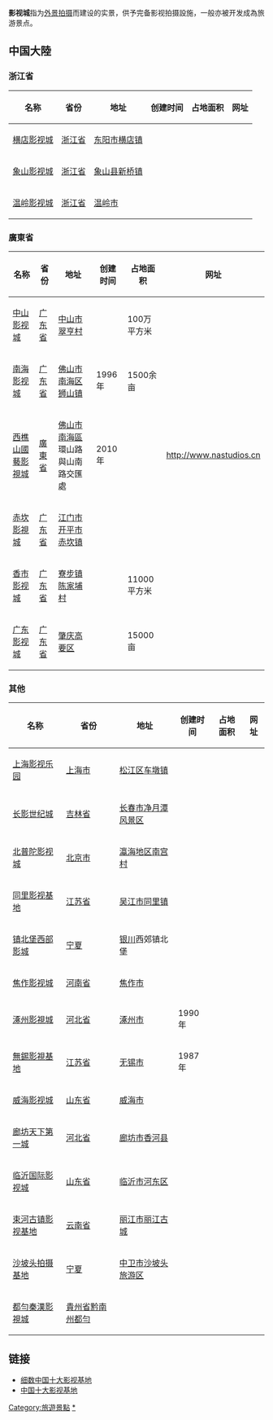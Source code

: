 '''影视城'''指为[[外景拍摄|外景拍摄]]而建设的实景，供予完备影视拍摄設施，一般亦被开发成為旅游景点。

== 中国大陸 ==
=== 浙江省 ===
{| class="wikitable + sortable"
|-
!名称!!省份!!地址!!创建时间!!占地面积!!网址
|-
|[[横店影视城|横店影视城]]||[[浙江省|浙江省]]||[[东阳市|东阳市]][[横店镇|横店镇]]|| || ||
|-
|[[象山影视城|象山影视城]]||[[浙江省|浙江省]]||[[象山县|象山县]][[新桥镇_(象山县)|新桥镇]]|| || ||
|-
|[[温岭影视城|温岭影视城]]||[[浙江省|浙江省]]||[[温岭市|温岭市]]|| || ||
|}

=== 廣東省 ===
{| class="wikitable + sortable"
|-
!名称!!省份!!地址!!创建时间!!占地面积!!网址
|-
|[[中山影视城|中山影视城]]||[[广东省|广东省]]||[[中山市|中山市]][[翠亨村|翠亨村]]|| ||100万平方米||
|-
|[[南海影视城|南海影视城]]||[[广东省|广东省]]||[[佛山市|佛山市]][[南海区|南海区]][[狮山镇_(佛山市)|狮山镇]]||1996年||1500余亩||
|-
|[[西樵山國藝影視城|西樵山國藝影視城]]||[[廣東省|廣東省]]||[[佛山市|佛山市]][[南海區|南海區]]環山路與山南路交匯處||2010年||||[http://www.nastudios.cn/ http://www.nastudios.cn] {{Wayback|url=http://www.nastudios.cn/ |date=20220503003501 }}
|-
|[[赤坎影視城|赤坎影視城]]||[[广东省|广东省]]||[[江门市|江门市]][[开平市|开平市]][[赤坎镇|赤坎镇]]||||||
|-
|[[香市影视城|香市影视城]]||[[广东省|广东省]]||[[寮步镇|寮步镇]][[陈家埔村|陈家埔村]]||||11000平方米||
|-
|[[广东影视城|广东影视城]]||[[广东省|广东省]]||[[肇庆|肇庆]][[高要区|高要区]]||||15000亩||
|}

=== 其他 ===
{| class="wikitable + sortable"
|-
!名称!!省份!!地址!!创建时间!!占地面积!!网址
|-
|[[上海影视乐园|上海影视乐园]]||[[上海市|上海市]]||[[松江区|松江区]][[车墩镇|车墩镇]]|| || ||
|-
|[[长影世纪城|长影世纪城]]||[[吉林省|吉林省]]||[[长春市|长春市]][[净月潭|净月潭风景区]]|| || ||
|-
|[[北普陀影视城|北普陀影视城]]||[[北京市|北京市]]||[[瀛海地区|瀛海地区]][[南宫村|南宫村]]|| || ||
|-
|[[同里影视基地|同里影视基地]]||[[江苏省|江苏省]]||[[吴江市|吴江市]][[同里镇|同里镇]]|| || ||
|-
|[[镇北堡西部影城|镇北堡西部影城]]||[[宁夏|宁夏]]||[[银川|银川]]西郊镇北堡|| || ||
|-
|[[焦作影视城|焦作影视城]]||[[河南省|河南省]]||[[焦作市|焦作市]]|| || ||
|-
|[[涿州影視城|涿州影視城]]||[[河北省|河北省]]||[[涿州市|涿州市]]||1990年 || ||
|-
|[[無錫影視基地|無錫影視基地]]||[[江苏省|江苏省]]||[[无锡市|无锡市]]|| 1987年|| ||
|-
|[[威海影视城|威海影视城]]||[[山东省|山东省]]||[[威海市|威海市]]|| || ||
|-
|[[廊坊天下第一城|廊坊天下第一城]]||[[河北省|河北省]]||[[廊坊市|廊坊市]][[香河县|香河县]]|| || ||
|-
|[[临沂国际影视城|临沂国际影视城]]||[[山东省|山东省]]||[[临沂市|临沂市]][[河东区_(临沂市)|河东区]]|| || ||
|-
|[[束河古镇影视基地|束河古镇影视基地]]||[[云南省|云南省]]||[[丽江市|丽江市]][[丽江古城|丽江古城]]|| || ||
|-
|[[沙坡头拍摄基地|沙坡头拍摄基地]]||[[宁夏|宁夏]]||[[中卫市|中卫市]][[沙坡头沙坡头旅游景区|沙坡头旅游区]]|| || ||
|-
|[[都勻秦漢影視城|都勻秦漢影視城]]||[[貴州省|貴州省]][[黔南州|黔南州]][[都勻|都勻]]|| || ||
|}

== 链接 ==
* [http://news.xinhuanet.com/travel/2011-02/04/c_121036880.htm 细数中国十大影视基地] {{Wayback|url=http://news.xinhuanet.com/travel/2011-02/04/c_121036880.htm |date=20110207053536 }}
* [https://web.archive.org/web/20110817234459/http://www.lotour.com/zhuanti/yingshi07/ 中国十大影视基地]
[[Category:旅遊景點|Category:旅遊景點]]
[[Category:影视城|*]]